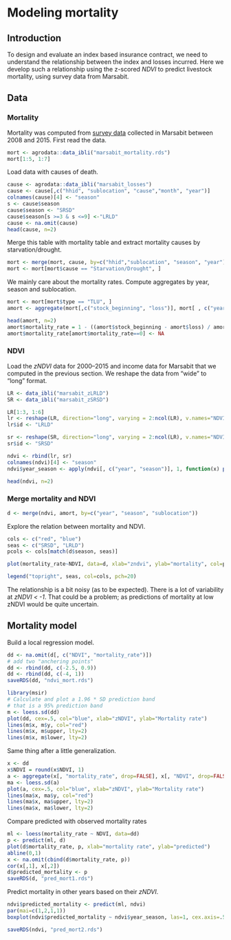 # Modeling mortality

## Introduction

To design and evaluate an index based insurance contract, we need to understand the relationship between the index and losses incurred. Here we develop such a relationship using the z-scored *NDVI* to predict livestock mortality, using survey data from Marsabit. 

## Data 

### Mortality

Mortality was computed from [survey data](http://data.ilri.org/portal/dataset/ibli-marsabit-r1) collected in Marsabit between 2008 and 2015. First read the data.

```r
mort <- agrodata::data_ibli("marsabit_mortality.rds")
mort[1:5, 1:7]
```

Load data with causes of death.

```r
cause <- agrodata::data_ibli("marsabit_losses")
cause <- cause[,c("hhid", "sublocation", "cause","month", "year")]
colnames(cause)[4] <- "season"
s <- cause$season
cause$season <- "SRSD"
cause$season[s >=3 & s <=9] <-"LRLD"
cause <- na.omit(cause)
head(cause, n=2)

```

Merge this table with mortality table and extract mortality causes by starvation/drought.

```r
mort <- merge(mort, cause, by=c("hhid","sublocation", "season", "year"))
mort <- mort[mort$cause == "Starvation/Drought", ]

```

We mainly care about the mortality rates. Compute aggregates by year, season and sublocation.

```r
mort <- mort[mort$type == "TLU", ]
amort <- aggregate(mort[,c("stock_beginning", "loss")], mort[ , c("year", "season", "sublocation")], sum, na.rm=TRUE)

head(amort, n=2)
amort$mortality_rate = 1 - ((amort$stock_beginning - amort$loss) / amort$stock_beginning )
amort$mortality_rate[amort$mortality_rate==0] <- NA
```

### NDVI

Load the *zNDVI* data for 2000--2015 and income data for Marsabit that we computed in the previous section. We reshape the data from "wide" to "long" format. 

```r
LR <- data_ibli("marsabit_zLRLD")
SR <- data_ibli("marsabit_zSRSD")

LR[1:3, 1:6]
lr <- reshape(LR, direction="long", varying = 2:ncol(LR), v.names="NDVI", timevar="year", times=2000:2015)
lr$id <- "LRLD"

sr <- reshape(SR, direction="long", varying = 2:ncol(LR), v.names="NDVI", timevar="year", times=2000:2015)
sr$id <- "SRSD"

ndvi <- rbind(lr, sr)
colnames(ndvi)[4] <- "season"
ndvi$year_season <- apply(ndvi[, c("year", "season")], 1, function(x) paste(x, collapse="_"))

head(ndvi, n=2)
```


### Merge mortality and NDVI

```r
d <- merge(ndvi, amort, by=c("year", "season", "sublocation"))
```

Explore the relation between mortality and NDVI.

```r
cols <- c("red", "blue")
seas <- c("SRSD", "LRLD")
pcols <- cols[match(d$season, seas)]

plot(mortality_rate~NDVI, data=d, xlab="zndvi", ylab="mortality", col=pcols, pch=20)

legend("topright", seas, col=cols, pch=20)

```

The relationship is a bit noisy (as to be expected). There is a lot of variability at *zNDVI < -1*. That could be a problem; as predictions of mortality at low zNDVI would be quite uncertain.


## Mortality model

Build a local regression model.

```r
dd <- na.omit(d[, c("NDVI", "mortality_rate")])
# add two "anchering points"
dd <- rbind(dd, c(-2.5, 0.9))
dd <- rbind(dd, c(-4, 1))
saveRDS(dd, "ndvi_mort.rds")

library(msir)
# Calculate and plot a 1.96 * SD prediction band
# that is a 95% prediction band
m <- loess.sd(dd)
plot(dd, cex=.5, col="blue", xlab="zNDVI", ylab="Mortality rate")
lines(m$x, m$y, col="red")
lines(m$x, m$upper, lty=2)
lines(m$x, m$lower, lty=2)
```


Same thing after a little generalization. 

```r
x <- dd
x$NDVI = round(x$NDVI, 1)
a <- aggregate(x[, "mortality_rate", drop=FALSE], x[, "NDVI", drop=FALSE], mean)
ma <- loess.sd(a)
plot(a, cex=.5, col="blue", xlab="zNDVI", ylab="Mortality rate")
lines(ma$x, ma$y, col="red")
lines(ma$x, ma$upper, lty=2)
lines(ma$x, ma$lower, lty=2)
```


Compare predicted with observed mortality rates

```r
ml <- loess(mortality_rate ~ NDVI, data=dd)
p <- predict(ml, d)
plot(d$mortality_rate, p, xlab="mortality rate", ylab="predicted")
abline(0,1)
x <- na.omit(cbind(d$mortality_rate, p))
cor(x[,1], x[,2])
d$predicted_mortality <- p
saveRDS(d, "pred_mort1.rds")
```

Predict mortality in other years based on their *zNDVI*.

```r
ndvi$predicted_mortality <- predict(ml, ndvi)
par(mai=c(1,2,1,1))
boxplot(ndvi$predicted_mortality ~ ndvi$year_season, las=1, cex.axis=.5, horizontal=TRUE, xlab="zNDVI predicted Mortality rate", ylab="", cex=.25, col=rainbow(32))

saveRDS(ndvi, "pred_mort2.rds")
```






